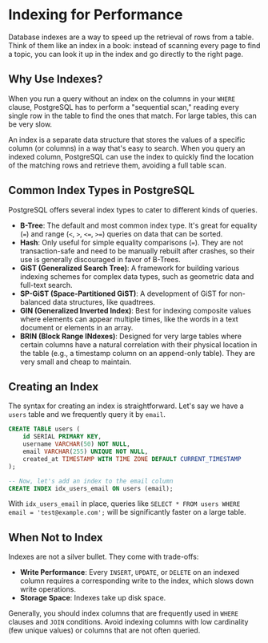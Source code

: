 # Indexing for Performance

Database indexes are a way to speed up the retrieval of rows from a table. Think of them like an index in a book: instead of scanning every page to find a topic, you can look it up in the index and go directly to the right page.

## Why Use Indexes?

When you run a query without an index on the columns in your `WHERE` clause, PostgreSQL has to perform a "sequential scan," reading every single row in the table to find the ones that match. For large tables, this can be very slow.

An index is a separate data structure that stores the values of a specific column (or columns) in a way that's easy to search. When you query an indexed column, PostgreSQL can use the index to quickly find the location of the matching rows and retrieve them, avoiding a full table scan.

## Common Index Types in PostgreSQL

PostgreSQL offers several index types to cater to different kinds of queries.

- **B-Tree**: The default and most common index type. It's great for equality (`=`) and range (`<`, `>`, `<=`, `>=`) queries on data that can be sorted.
- **Hash**: Only useful for simple equality comparisons (`=`). They are not transaction-safe and need to be manually rebuilt after crashes, so their use is generally discouraged in favor of B-Trees.
- **GiST (Generalized Search Tree)**: A framework for building various indexing schemes for complex data types, such as geometric data and full-text search.
- **SP-GiST (Space-Partitioned GiST)**: A development of GiST for non-balanced data structures, like quadtrees.
- **GIN (Generalized Inverted Index)**: Best for indexing composite values where elements can appear multiple times, like the words in a text document or elements in an array.
- **BRIN (Block Range INdexes)**: Designed for very large tables where certain columns have a natural correlation with their physical location in the table (e.g., a timestamp column on an append-only table). They are very small and cheap to maintain.

## Creating an Index

The syntax for creating an index is straightforward. Let's say we have a `users` table and we frequently query it by `email`.

```sql
CREATE TABLE users (
    id SERIAL PRIMARY KEY,
    username VARCHAR(50) NOT NULL,
    email VARCHAR(255) UNIQUE NOT NULL,
    created_at TIMESTAMP WITH TIME ZONE DEFAULT CURRENT_TIMESTAMP
);

-- Now, let's add an index to the email column
CREATE INDEX idx_users_email ON users (email);
```

With `idx_users_email` in place, queries like `SELECT * FROM users WHERE email = 'test@example.com';` will be significantly faster on a large table.

## When Not to Index

Indexes are not a silver bullet. They come with trade-offs:

- **Write Performance**: Every `INSERT`, `UPDATE`, or `DELETE` on an indexed column requires a corresponding write to the index, which slows down write operations.
- **Storage Space**: Indexes take up disk space.

Generally, you should index columns that are frequently used in `WHERE` clauses and `JOIN` conditions. Avoid indexing columns with low cardinality (few unique values) or columns that are not often queried.

